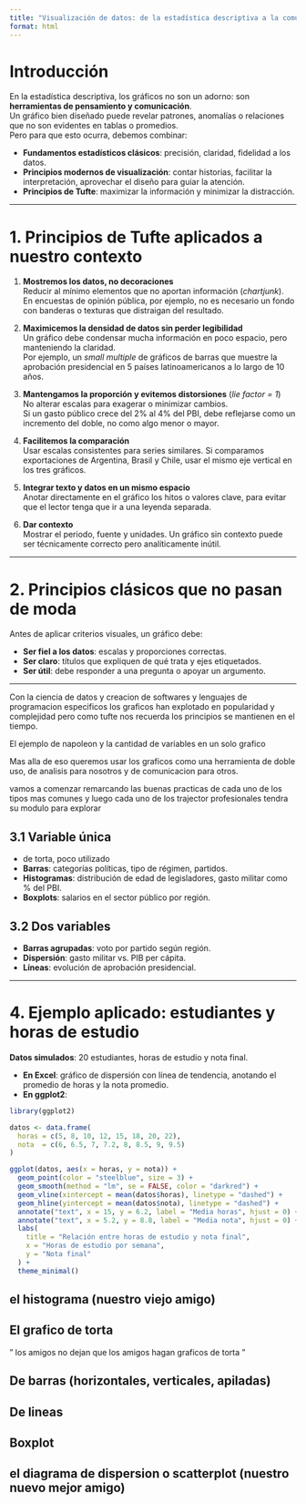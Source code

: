 ```yaml
---
title: "Visualización de datos: de la estadística descriptiva a la comunicación efectiva"
format: html
---
```


# Introducción

En la estadística descriptiva, los gráficos no son un adorno: son **herramientas de pensamiento y comunicación**.  
Un gráfico bien diseñado puede revelar patrones, anomalías o relaciones que no son evidentes en tablas o promedios.  
Pero para que esto ocurra, debemos combinar:

* **Fundamentos estadísticos clásicos**: precisión, claridad, fidelidad a los datos.
* **Principios modernos de visualización**: contar historias, facilitar la interpretación, aprovechar el diseño para guiar la atención.
* **Principios de Tufte**: maximizar la información y minimizar la distracción.

---

# 1. Principios de Tufte aplicados a nuestro contexto

1. **Mostremos los datos, no decoraciones**  
   Reducir al mínimo elementos que no aportan información (*chartjunk*).  
   En encuestas de opinión pública, por ejemplo, no es necesario un fondo con banderas o texturas que distraigan del resultado.

2. **Maximicemos la densidad de datos sin perder legibilidad**  
   Un gráfico debe condensar mucha información en poco espacio, pero manteniendo la claridad.  
   Por ejemplo, un *small multiple* de gráficos de barras que muestre la aprobación presidencial en 5 países latinoamericanos a lo largo de 10 años.

3. **Mantengamos la proporción y evitemos distorsiones** (*lie factor = 1*)  
   No alterar escalas para exagerar o minimizar cambios.  
   Si un gasto público crece del 2% al 4% del PBI, debe reflejarse como un incremento del doble, no como algo menor o mayor.

4. **Facilitemos la comparación**  
   Usar escalas consistentes para series similares. Si comparamos exportaciones de Argentina, Brasil y Chile, usar el mismo eje vertical en los tres gráficos.

5. **Integrar texto y datos en un mismo espacio**  
   Anotar directamente en el gráfico los hitos o valores clave, para evitar que el lector tenga que ir a una leyenda separada.

6. **Dar contexto**  
   Mostrar el periodo, fuente y unidades. Un gráfico sin contexto puede ser técnicamente correcto pero analíticamente inútil.

---

# 2. Principios clásicos que no pasan de moda

Antes de aplicar criterios visuales, un gráfico debe:

* **Ser fiel a los datos**: escalas y proporciones correctas.
* **Ser claro**: títulos que expliquen de qué trata y ejes etiquetados.
* **Ser útil**: debe responder a una pregunta o apoyar un argumento.

---


Con la ciencia de datos y creacion de softwares y lenguajes de programacion especificos los graficos han explotado en popularidad y complejidad pero como tufte nos recuerda los principios se mantienen en el tiempo.


El ejemplo de napoleon y la cantidad de variables en un solo grafico


Mas alla de eso queremos usar los graficos como una herramienta de doble uso, de analisis para nosotros y de comunicacion para otros. 

vamos a comenzar remarcando las buenas practicas de cada uno de los tipos mas comunes y luego cada uno de los trajector profesionales tendra su modulo para explorar 


## 3.1 Variable única

- de torta, poco utilizado
* **Barras**: categorías políticas, tipo de régimen, partidos.
* **Histogramas**: distribución de edad de legisladores, gasto militar como % del PBI.
* **Boxplots**: salarios en el sector público por región.

## 3.2 Dos variables
* **Barras agrupadas**: voto por partido según región.
* **Dispersión**: gasto militar vs. PIB per cápita.
* **Líneas**: evolución de aprobación presidencial.

---

# 4. Ejemplo aplicado: estudiantes y horas de estudio

**Datos simulados**: 20 estudiantes, horas de estudio y nota final.

* **En Excel**: gráfico de dispersión con línea de tendencia, anotando el promedio de horas y la nota promedio.
* **En ggplot2**:

```r
library(ggplot2)

datos <- data.frame(
  horas = c(5, 8, 10, 12, 15, 18, 20, 22),
  nota  = c(6, 6.5, 7, 7.2, 8, 8.5, 9, 9.5)
)

ggplot(datos, aes(x = horas, y = nota)) +
  geom_point(color = "steelblue", size = 3) +
  geom_smooth(method = "lm", se = FALSE, color = "darkred") +
  geom_vline(xintercept = mean(datos$horas), linetype = "dashed") +
  geom_hline(yintercept = mean(datos$nota), linetype = "dashed") +
  annotate("text", x = 15, y = 6.2, label = "Media horas", hjust = 0) +
  annotate("text", x = 5.2, y = 8.8, label = "Media nota", hjust = 0) +
  labs(
    title = "Relación entre horas de estudio y nota final",
    x = "Horas de estudio por semana",
    y = "Nota final"
  ) +
  theme_minimal()
```

## el histograma (nuestro viejo amigo)

## El grafico de torta

" los amigos no dejan que los amigos hagan graficos de torta "

## De barras (horizontales, verticales, apiladas)

## De lineas

## Boxplot

## el diagrama de dispersion o scatterplot (nuestro nuevo mejor amigo)
